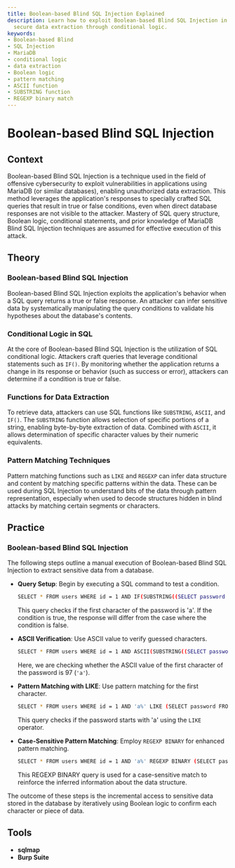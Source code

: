 ```yaml
---
title: Boolean-based Blind SQL Injection Explained
description: Learn how to exploit Boolean-based Blind SQL Injection in MariaDB for
  secure data extraction through conditional logic.
keywords:
- Boolean-based Blind
- SQL Injection
- MariaDB
- conditional logic
- data extraction
- Boolean logic
- pattern matching
- ASCII function
- SUBSTRING function
- REGEXP binary match
---
```


# Boolean-based Blind SQL Injection

## Context

Boolean-based Blind SQL Injection is a technique used in the field of offensive cybersecurity to exploit vulnerabilities in applications using MariaDB (or similar databases), enabling unauthorized data extraction. This method leverages the application's responses to specially crafted SQL queries that result in true or false conditions, even when direct database responses are not visible to the attacker. Mastery of SQL query structure, Boolean logic, conditional statements, and prior knowledge of MariaDB Blind SQL Injection techniques are assumed for effective execution of this attack.

## Theory

### Boolean-based Blind SQL Injection

Boolean-based Blind SQL Injection exploits the application's behavior when a SQL query returns a true or false response. An attacker can infer sensitive data by systematically manipulating the query conditions to validate his hypotheses about the database's contents.

### Conditional Logic in SQL

At the core of Boolean-based Blind SQL Injection is the utilization of SQL conditional logic. Attackers craft queries that leverage conditional statements such as `IF()`. By monitoring whether the application returns a change in its response or behavior (such as success or error), attackers can determine if a condition is true or false.

### Functions for Data Extraction

To retrieve data, attackers can use SQL functions like `SUBSTRING`, `ASCII`, and `IF()`. The `SUBSTRING` function allows selection of specific portions of a string, enabling byte-by-byte extraction of data. Combined with `ASCII`, it allows determination of specific character values by their numeric equivalents.

### Pattern Matching Techniques

Pattern matching functions such as `LIKE` and `REGEXP` can infer data structure and content by matching specific patterns within the data. These can be used during SQL Injection to understand bits of the data through pattern representation, especially when used to decode structures hidden in blind attacks by matching certain segments or characters.

## Practice

### Boolean-based Blind SQL Injection

The following steps outline a manual execution of Boolean-based Blind SQL Injection to extract sensitive data from a database.

- **Query Setup**: Begin by executing a SQL command to test a condition.

    ```bash
    SELECT * FROM users WHERE id = 1 AND IF(SUBSTRING((SELECT password FROM users WHERE id=1),1,1)='a',1,0);
    ```

    This query checks if the first character of the password is 'a'. If the condition is true, the response will differ from the case where the condition is false.

- **ASCII Verification**: Use ASCII value to verify guessed characters.

    ```bash
    SELECT * FROM users WHERE id = 1 AND ASCII(SUBSTRING((SELECT password FROM users WHERE id=1),1,1))=97;
    ```

    Here, we are checking whether the ASCII value of the first character of the password is 97 (`'a'`).

- **Pattern Matching with LIKE**: Use pattern matching for the first character.

    ```bash
    SELECT * FROM users WHERE id = 1 AND 'a%' LIKE (SELECT password FROM users WHERE id=1);
    ```

    This query checks if the password starts with 'a' using the `LIKE` operator.

- **Case-Sensitive Pattern Matching**: Employ `REGEXP BINARY` for enhanced pattern matching.

    ```bash
    SELECT * FROM users WHERE id = 1 AND 'a%' REGEXP BINARY (SELECT password FROM users WHERE id=1);
    ```

    This REGEXP BINARY query is used for a case-sensitive match to reinforce the inferred information about the data structure.

The outcome of these steps is the incremental access to sensitive data stored in the database by iteratively using Boolean logic to confirm each character or piece of data.

## Tools

- **sqlmap**
- **Burp Suite**